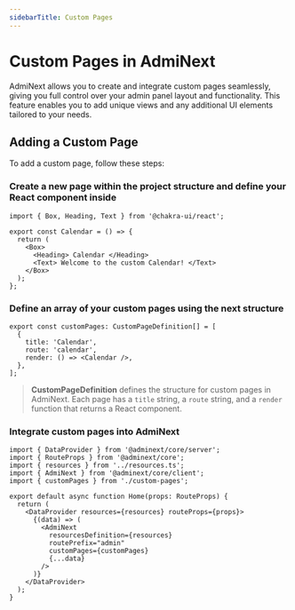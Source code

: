 ```yaml
---
sidebarTitle: Custom Pages
---
```



# Custom Pages in AdmiNext

AdmiNext allows you to create and integrate custom pages seamlessly, giving you full control over your admin panel layout and functionality.
This feature enables you to add unique views and any additional UI elements tailored to your needs.

## Adding a Custom Page

To add a custom page, follow these steps:

<Steps>

### Create a new page within the project structure and define your React component inside

```tsx filename="pages/custom/Calendar.tsx" copy
import { Box, Heading, Text } from '@chakra-ui/react';

export const Calendar = () => {
  return (
    <Box>
      <Heading> Calendar </Heading>
      <Text> Welcome to the custom Calendar! </Text>
    </Box>
  );
};
```

### Define an array of your custom pages using the next structure

```tsx copy
export const customPages: CustomPageDefinition[] = [
  {
    title: 'Calendar',
    route: 'calendar',
    render: () => <Calendar />,
  },
];
```

> **CustomPageDefinition** defines the structure for custom pages in AdmiNext.
> Each page has a `title` string, a `route` string, and a `render` function that returns a React component.

### Integrate custom pages into AdmiNext

```tsx filename="app/admin/[[...resource]]/admin.page.tsx" copy {5, 14}
import { DataProvider } from '@adminext/core/server';
import { RouteProps } from '@adminext/core';
import { resources } from '../resources.ts';
import { AdmiNext } from '@adminext/core/client';
import { customPages } from './custom-pages';

export default async function Home(props: RouteProps) {
  return (
    <DataProvider resources={resources} routeProps={props}>
      {(data) => (
        <AdmiNext
          resourcesDefinition={resources}
          routePrefix="admin"
          customPages={customPages}
          {...data}
        />
      )}
    </DataProvider>
  );
}
```

</Steps>
